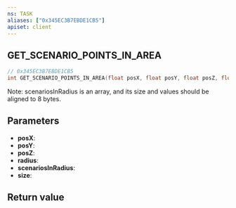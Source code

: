 ```yaml
---
ns: TASK
aliases: ["0x345EC3B7EBDE1CB5"]
apiset: client
---
```

## GET_SCENARIO_POINTS_IN_AREA

```c
// 0x345EC3B7EBDE1CB5
int GET_SCENARIO_POINTS_IN_AREA(float posX, float posY, float posZ, float radius, Any* scenariosInRadius, int size);
```

Note: scenariosInRadius is an array, and its size and values should be aligned to 8 bytes.

## Parameters
* **posX**:
* **posY**:
* **posZ**:
* **radius**:
* **scenariosInRadius**:
* **size**:

## Return value
